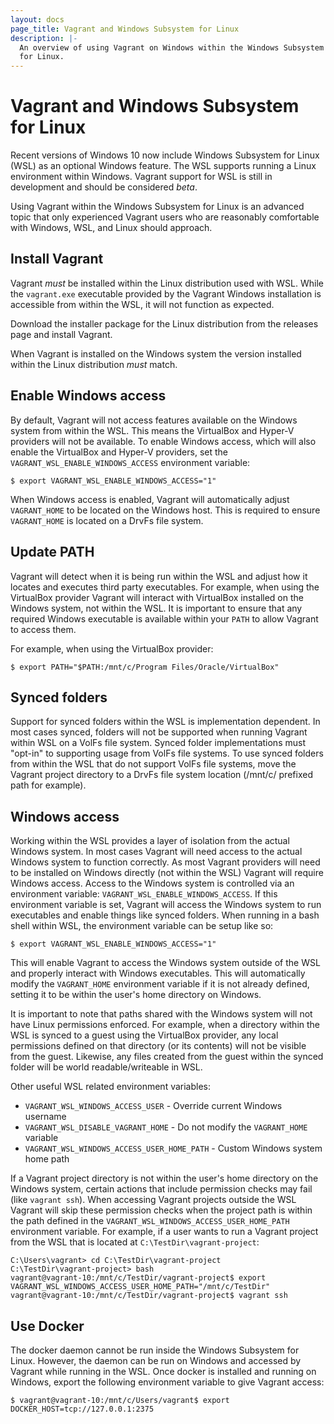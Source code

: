```yaml
---
layout: docs
page_title: Vagrant and Windows Subsystem for Linux
description: |-
  An overview of using Vagrant on Windows within the Windows Subsystem
  for Linux.
---
```


# Vagrant and Windows Subsystem for Linux

Recent versions of Windows 10 now include Windows Subsystem for Linux (WSL) as an optional Windows feature. The WSL supports running a Linux environment within Windows. Vagrant support for WSL is still in development and should be considered _beta_.

<Warning heading="Advanced topic">

Using Vagrant within the Windows Subsystem for Linux is an advanced topic that only experienced Vagrant users who are reasonably comfortable with Windows, WSL, and Linux should approach.

</Warning>

## Install Vagrant

Vagrant _must_ be installed within the Linux distribution used with WSL. While the `vagrant.exe` executable provided by the Vagrant Windows installation is accessible from within the WSL, it will not function as expected.

Download the installer package for the Linux distribution from the releases page and install Vagrant.

When Vagrant is installed on the Windows system the version installed within the Linux distribution _must_ match.

## Enable Windows access

By default, Vagrant will not access features available on the Windows system from within the WSL. This means the VirtualBox and Hyper-V providers will not be available. To enable Windows access, which will also enable the VirtualBox and Hyper-V providers, set the `VAGRANT_WSL_ENABLE_WINDOWS_ACCESS` environment variable:

```shell-session
$ export VAGRANT_WSL_ENABLE_WINDOWS_ACCESS="1"
```

When Windows access is enabled, Vagrant will automatically adjust `VAGRANT_HOME` to be located on the Windows host. This is required to ensure `VAGRANT_HOME` is located on a DrvFs file system.

## Update PATH

Vagrant will detect when it is being run within the WSL and adjust how it locates and executes third party executables. For example, when using the VirtualBox provider Vagrant will interact with VirtualBox installed on the Windows system, not within the WSL. It is important to ensure that any required Windows executable is available within your `PATH` to allow Vagrant to access them.

For example, when using the VirtualBox provider:

```shell-session
$ export PATH="$PATH:/mnt/c/Program Files/Oracle/VirtualBox"
```

## Synced folders

Support for synced folders within the WSL is implementation dependent. In most cases synced, folders will not be supported when running Vagrant within WSL on a VolFs file system. Synced folder implementations must "opt-in" to supporting usage from VolFs file systems. To use synced folders from within the WSL that do not support VolFs file systems, move the Vagrant project directory to a DrvFs file system location (/mnt/c/ prefixed path for example).

## Windows access

Working within the WSL provides a layer of isolation from the actual Windows system. In most cases Vagrant will need access to the actual Windows system to function correctly. As most Vagrant providers will need to be installed on Windows directly (not within the WSL) Vagrant will require Windows access. Access to the Windows system is controlled via an environment variable: `VAGRANT_WSL_ENABLE_WINDOWS_ACCESS`. If this environment variable is set, Vagrant will access the Windows system to run executables and enable things like synced folders. When running in a bash shell within WSL, the environment variable can be setup like so:

```shell-session
$ export VAGRANT_WSL_ENABLE_WINDOWS_ACCESS="1"
```

This will enable Vagrant to access the Windows system outside of the WSL and properly interact with Windows executables. This will automatically modify the `VAGRANT_HOME` environment variable if it is not already defined, setting it to be within the user's home directory on Windows.

It is important to note that paths shared with the Windows system will not have Linux permissions enforced. For example, when a directory within the WSL is synced to a guest using the VirtualBox provider, any local permissions defined on that directory (or its contents) will not be visible from the guest. Likewise, any files created from the guest within the synced folder will be world readable/writeable in WSL.

Other useful WSL related environment variables:

- `VAGRANT_WSL_WINDOWS_ACCESS_USER` - Override current Windows username
- `VAGRANT_WSL_DISABLE_VAGRANT_HOME` - Do not modify the `VAGRANT_HOME` variable
- `VAGRANT_WSL_WINDOWS_ACCESS_USER_HOME_PATH` - Custom Windows system home path

If a Vagrant project directory is not within the user's home directory on the Windows system, certain actions that include permission checks may fail (like `vagrant ssh`). When accessing Vagrant projects outside the WSL Vagrant will skip these permission checks when the project path is within the path defined in the `VAGRANT_WSL_WINDOWS_ACCESS_USER_HOME_PATH` environment variable. For example, if a user wants to run a Vagrant project from the WSL that is located at `C:\TestDir\vagrant-project`:

```shell-session
C:\Users\vagrant> cd C:\TestDir\vagrant-project
C:\TestDir\vagrant-project> bash
vagrant@vagrant-10:/mnt/c/TestDir/vagrant-project$ export VAGRANT_WSL_WINDOWS_ACCESS_USER_HOME_PATH="/mnt/c/TestDir"
vagrant@vagrant-10:/mnt/c/TestDir/vagrant-project$ vagrant ssh
```

## Use Docker

The docker daemon cannot be run inside the Windows Subsystem for Linux. However, the daemon can be run on Windows and accessed by Vagrant while running in the WSL. Once docker is installed and running on Windows, export the following environment variable to give Vagrant access:

```shell-session
$ vagrant@vagrant-10:/mnt/c/Users/vagrant$ export DOCKER_HOST=tcp://127.0.0.1:2375
```
